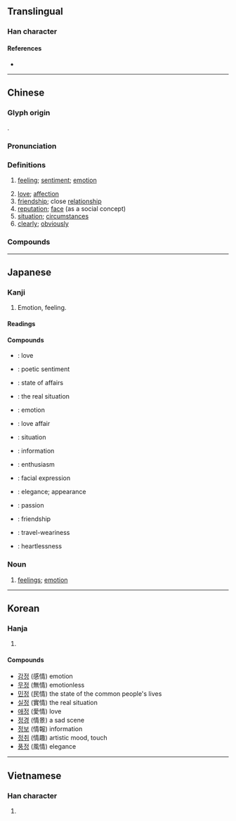 {{character info/new}}
==Translingual==
{{stroke order|type=animate}}

===Han character===
{{Han char|rn=61|rad=心|as=08|sn=11|four=95027|canj=PQMB|ids=⿰忄青}}

====References====
* {{Han ref|kx=0389.310|dkj=10756|dj=0723.170|hdz=42312.130|uh=60C5|ud=24773|bh=B1A1|bd=45473}}

----

==Chinese==
{{zh-forms}}

===Glyph origin===
{{Han etym}}
{{Han compound|心|青|ls=psc|c1=s|c2=p|t1=heart}}.

===Pronunciation===
{{zh-pron
|m=qíng
|ma=y
|m-s=
|c=cing4
|c-t=
|g=
|h=pfs=chhìn
|j=
|mb=chǎng
|md=cìng
|mn=chêng/chiâⁿ
|mn_note=chêng - literary; chiâⁿ - vernacular
|mn-t=cêng5/zian5
|mn-t_note=cêng5 - literary; zian5 - vernacular
|w=3xxin
|x=
|mc=y
|oc=y
|cat=n,a,adv
}}

===Definitions===
{{zh-hanzi}}

# [[feeling]]; [[sentiment]]; [[emotion]]
#: {{zh-x|感情|feeling}}
#: {{zh-x|愛情|love}}
# [[love]]; [[affection]] {{zh-mw|段|份}}
# [[friendship]]; close [[relationship]]
# [[reputation]]; [[face]] (as a social concept)
# [[situation]]; [[circumstances]]
# [[clearly]]; [[obviously]]

===Compounds===
{{zh-der|一往情深|七情|上情下達|下情|不了情|不情|不著情|世情|中情|丰情|主情造意|事情|交情|人情|任情|作情|來情|俗情|偷情|傳情|傷情|兒女之情|兒女情多|兒女情長|入情入理|內情|兩情相悅|六情|其情可憫|冤情|別情|前情|割情|劇情|動情|勾情|匿情|危情|即景生情|厚情|友情|合情合理|同情|同氣之情|吝情|含情|周情孔思|商情|國情|埋情|多情|奪情|好情|姦情|嬌情|官情紙薄|定情|客情|宦情|容情|寄情|寡情|實情|專情|常情|幽情|徇情|徑情|微情|心情|忘情|思惹情牽|怡情悅性|怡情理性|怡情養性|性情|恆情|恣情|恩情|悖理違情|悲情|情不自勝|情不自堪|情不自禁|情之所鍾|情事|情人|情何以堪|情佚|情侶|情偽|情僧錄|情分|情切|情勢|情同一家|情同手足|情同骨肉|情同魚水|情味|情商|情在言外|情報|情場|情境|情夫|情婦|情孚意合|情實|情形|情志|情思|情急|情性|情怯|情恕理遣|情意|情愛|情感|情愫|情態|情慾|情懷|情投意合|情投意洽|情操|情敵|情文並茂|情景|情書|情有可原|情有獨鍾|情欲|情款|情歌|情殺|情況|情海|情深似海|情深意重|情深義重|情深骨肉|情溢於表|情熟|情狀|情理|情田|情由|情痴|情真意摯|情知|情種|情竇|情節|情素|情結|情網|情緒|情緣|情義|情腸|情至意盡|情致|情色|情若手足|情見乎言|情見乎辭|情見力屈|情見勢屈|情見勢竭|情詞懇切|情詞易工|情詩|情話|情語|情誼|情調|情變|情貌|情賞|情趣|情逾骨肉|情郎|情采|情重如山|情長紙短|情隨事遷|情非得已|情面|情韻|情願|意合情投|意惹情牽|愛情|感情|慰情勝無|戀情|戰情|手足之情|手足情深|才情|打情|承情|抒情|拿情|推情準理|揆情度理|摯情|攄情|放情丘壑|政情|故劍情深|敢情|敵情|文情|方情|日久生情|旱情|春情|有情|望雲之情|未了情|東道之情|柔情|根情|案情|欠情|殉情|民情|求情|沒情沒緒|沒情沒趣|淫情浪態|深情|渭陽之情|溫情|激情|濫情|災情|為情造文|烏鳥之情|無情|煽情|熱情|物情|生情發意|生情見景|生情造意|用情|留情|略跡原情|疑情|病情|痴情|發情|盛情|盡情|直情徑行|看景生情|真情|睹物生情|睹物興情|瞻情顧意|知情|矯情|神情|私情|移情|稱情|穩情|空頭情|管情|純情|紙短情長|細情|絕情|綺情|緣情體物|縱情|置水之情|群情|義重情深|聲情並茂|膠漆之情|臉面之情|至情|舊情|舐犢情深|色情|薄情|虛情|蟲情|行情|表情|衷情|補情|襟情|見個情|見景生情|親情|觸景生情|言情小說|討情|託情|詩情|詳情|說情|調情|談情說愛|講情|豔情|豪情|貌合情離|貌是情非|貪情|趕情|軍情|輿情|辭情|近情|送情|通情|道情|遣興陶情|選情|郭華情罪|鄉情|酌情|野情|鍾情|閒情|閨情|關情|降情|陳情|隆情|隱情|離情|難以為情|難為情|雲情雨意|面子情兒|面情|順情|領情|風情|首丘之情|香火情|骨肉情|高情|魚水情|鶼鰈情深}}

{{zh-cat|Intermediate}}

----

==Japanese==

===Kanji===
{{ja-kanji|grade=5|rs=心08}}

# Emotion, feeling.

====Readings====
{{ja-readings
|goon=じょう<じやう
|kanon=せい
|kun=なさ-け, こころ-, おもむき-
}}

====Compounds====
{{der-top}}
* {{ja-r|愛情|あいじょう}}: love
* {{ja-r|詩情|しじょう}}: poetic sentiment
* {{ja-r|事情|じじょう}}: state of affairs
* {{ja-r|実情|じつじょう}}: the real situation
* {{ja-r|情感|じょうかん}}: emotion
* {{ja-r|情事|じょうじ}}: love affair
* {{ja-r|情勢|じょうせい}}: situation
* {{ja-r|情報|じょうほう}}: information
* {{ja-r|情熱|じょうねつ}}: enthusiasm
* {{ja-r|表情|ひょうじょう}}: facial expression
* {{ja-r|風情|ふぜい}}: elegance; appearance
* {{ja-r|熱情|ねつじょう}}: passion
* {{ja-r|友情|ゆうじょう}}: friendship
* {{ja-r|旅情|りょじょう}}: travel-weariness
* {{ja-r|非情|ひじょう}}: heartlessness
{{der-bottom}}

===Noun===
{{ja-noun|じょう}}

# [[feelings]]; [[emotion]]

----

==Korean==

===Hanja===
{{ko-hanja/new|뜻|정}}

# {{defn|lang=ko|sort=心08}}

====Compounds====
{{der-top}}
* [[감정]] (感情) emotion
* [[무정]] (無情) emotionless
* [[민정]] (民情) the state of the common people's lives
* [[실정]] (實情) the real situation
* [[애정]] (愛情) love
* [[정경]] (情景) a sad scene
* [[정보]] (情報) information
* [[정취]] (情趣) artistic mood, touch
* [[풍정]] (風情) elegance
{{der-bottom}}

----

==Vietnamese==

===Han character===
{{vi-hantu|[[tình]], [[dềnh]], [[tành]], [[rình]], [[tạnh]]|rs=心08}}

# {{defn|lang=vi|sort=心08}}